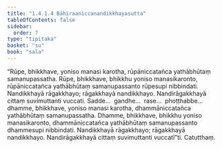 ```yaml
---
title: "1.4.1.4 Bāhiraaniccanandikkhayasutta"
tableOfContents: false
sidebar:
  order: 7
type: "tipitaka"
basket: "su"
book: "sala"
---
```



<DynamicBreadcrumb />

<Division number="159" book="sala">

<Paragraph number="867" book="sala">
“Rūpe, bhikkhave, yoniso manasi karotha, rūpāniccatañca yathābhūtaṃ samanupassatha. Rūpe, bhikkhave, bhikkhu yoniso manasikaronto, rūpāniccatañca yathābhūtaṃ samanupassanto rūpesupi nibbindati. Nandikkhayā rāgakkhayo; rāgakkhayā nandikkhayo. Nandirāgakkhayā cittaṃ suvimuttanti vuccati. Sadde…  gandhe…  rase…  phoṭṭhabbe…  dhamme, bhikkhave, yoniso manasi karotha, dhammāniccatañca yathābhūtaṃ samanupassatha. Dhamme, bhikkhave, bhikkhu yoniso manasikaronto, dhammāniccatañca yathābhūtaṃ samanupassanto dhammesupi nibbindati. Nandikkhayā rāgakkhayo; rāgakkhayā nandikkhayo. Nandirāgakkhayā cittaṃ suvimuttanti vuccatī”ti.

</Paragraph>
</Division>

<Paragraph number="868" type="center" book="sala">
Catutthaṃ.
</Paragraph>